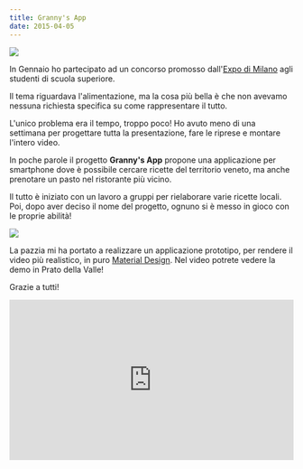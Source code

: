```yaml
---
title: Granny's App
date: 2015-04-05
---
```

![](../assets/posts/DSC_0194-1.jpg)

In Gennaio ho partecipato ad un concorso promosso dall'[Expo di Milano](http://www.expo2015.org) agli studenti di scuola superiore.

Il tema riguardava l'alimentazione, ma la cosa più bella è che non avevamo nessuna richiesta specifica su come rappresentare il tutto.

L'unico problema era il tempo, troppo poco! Ho avuto meno di una settimana per progettare tutta la presentazione, fare le riprese e montare l'intero video.

In poche parole il progetto **Granny's App** propone una applicazione per smartphone dove è possibile cercare ricette del territorio veneto, ma anche prenotare un pasto nel ristorante più vicino.

Il tutto è iniziato con un lavoro a gruppi per rielaborare varie ricette locali. Poi, dopo aver deciso il nome del progetto, ognuno si è messo in gioco con le proprie abilità!

![](../assets/posts/Index-app-1_galaxys4_white_portrait-1024x1024-1.png)


La pazzia mi ha portato a realizzare un applicazione prototipo, per rendere il video più realistico, in puro [Material Design](https://en.wikipedia.org/wiki/Material_Design). Nel video potrete vedere la demo in Prato della Valle!

Grazie a tutti!
<div style="padding:56.25% 0 0 0;position:relative;"><iframe src="https://player.vimeo.com/video/118398900?title=0&byline=0&portrait=0" style="position:absolute;top:0;left:0;width:100%;height:100%;" frameborder="0" allow="autoplay; fullscreen" allowfullscreen></iframe></div><script src="https://player.vimeo.com/api/player.js"></script>
